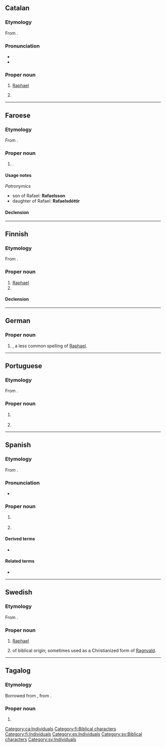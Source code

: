 ==Catalan==

===Etymology===
From {{der|ca|he|רָפָאֵל|tr=Rāfāʾēl}}.

===Pronunciation===
* {{ca-IPA|è}}
* {{rhymes|ɛl|lang=ca}}

===Proper noun===
{{ca-proper noun|m}}

# {{lb|ca|biblical character}} [[Raphael]]
# {{given name|male|from=Hebrew|eq=Raphael|lang=ca}}

[[Category:ca:Individuals]]

----

==Faroese==

===Etymology===
From {{der|fo|he|רָפָאֵל|tr=Rāfāʾēl}}.

===Proper noun===
{{head|fo|proper noun|g=m}}

# {{given name|male|lang=fo}}.

====Usage notes====
''Patronymics''
* son of Rafael: '''Rafaelsson'''
* daughter of Rafael: '''Rafaelsdóttir'''

====Declension====
{{fo-decl-proper-noun-s-indef|Rafael|Rafael|Rafaeli|Rafaels}}

----

==Finnish==

===Etymology===
From {{bor|fi|he|רָפָאֵל|tr=Rāfāʾēl}}.

===Proper noun===
{{fi-proper noun}}

# [[Raphael]] {{qualifier|biblical character}}
# {{given name|male|lang=fi}}

====Declension====
{{fi-decl-risti|Rafael|||a|i=0}}

[[Category:fi:Biblical characters]]
[[Category:fi:Individuals]]

----

==German==

===Proper noun===
{{de-proper noun|m|Rafael|gen2=Rafaels}}

# {{given name|male|lang=de}}, a less common spelling of [[Raphael]].

----

==Portuguese==

===Etymology===
From {{der|pt|he|רָפָאֵל|tr=Rāfāʾēl}}.

===Proper noun===
{{pt-proper noun|m}}

# {{lb|pt|biblical character}} {{l|en|Raphael}} {{gloss|an archangel}}
# {{given name|male|lang=pt|eq=Raphael}}

----

==Spanish==

===Etymology===
From {{der|es|he|רָפָאֵל|tr=Rāfāʾēl}}.

===Pronunciation===
* {{es-IPA}}

===Proper noun===
{{es-proper noun|m}}

# {{lb|es|biblical character}} {{l|en|Raphael}}
# {{given name|male|from=Hebrew|eq=Raphael|lang=es}}

====Derived terms====
* {{l|es|prerrafaelista|t=Pre-Raphaelite}}

====Related terms====
* {{l|es|Rafaela|pos=feminine form}}

[[Category:es:Individuals]]

----

==Swedish==

===Etymology===
From {{der|sv|he|רָפָאֵל|tr=Rāfāʾēl}}.

===Proper noun===
{{sv-proper noun|c}}

# [[Raphael]] {{q|biblical character}}
# {{given name|male|from=Hebrew|lang=sv}} of biblical origin; sometimes used as a Christianized form of [[Ragnvald]].

[[Category:sv:Biblical characters]]
[[Category:sv:Individuals]]

----

==Tagalog==

===Etymology===
Borrowed from {{bor|tl|es|Rafael}}, from {{der|tl|he|רָפָאֵל|tr=Rāfāʾēl}}.

===Proper noun===
{{tl-proper noun}}

# {{given name|male|lang=tl|from=Spanish}}